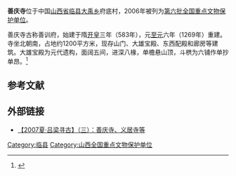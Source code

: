 {{coord|37|50|50|N|110|59|20|E|display=title|scale:10000}}
{{文物保护单位
| 级别 = 全国
| 名称 = 善庆寺
| 图片 = 
| 所在 = [[山西省|山西省]][[临县|临县]]
| 分类 = 古建筑
| 时代 = 元
| 编号 = [[第六批全国重点文物保护单位|第六批]]第446项
| 登录 = 2006年5月25日
}}

'''善庆寺'''位于中国[[山西省|山西省]][[临县|临县]][[大禹乡|大禹乡]]府底村，2006年被列为[[第六批全国重点文物保护单位|第六批全国重点文物保护单位]]。

善庆寺古称善训府，始建于隋[[开皇|开皇]]三年（583年），元[[至元_(忽必烈)|至元]]六年（1269年）重建。寺坐北朝南，占地约1200平方米，现存山门、大雄宝殿、东西配殿和廊房等建筑。大雄宝殿为元代遗构，面阔五间，进深八椽，单檐悬山顶，斗栱为六铺作单抄单昂。<ref>{{Cite book |author=国家文物局 编 |title=全国重点文物保护单位（第六批）·第Ⅳ卷 |publisher=文物出版社 |year=2008 |isbn=978-7-5010-2446-9 |pages=446 }}</ref>

==参考文献==
{{reflist}}

==外部链接==
*[http://blog.sina.com.cn/s/blog_4bab0237010009bk.html 【2007夏·吕梁寻古】（三）：善庆寺、义居寺等] {{Wayback|url=http://blog.sina.com.cn/s/blog_4bab0237010009bk.html |date=20190515072519 }}

{{山西全国重点文物保护单位}}

{{DEFAULTSORT:shan}}
[[Category:临县|Category:临县]]
[[Category:山西全国重点文物保护单位|Category:山西全国重点文物保护单位]]